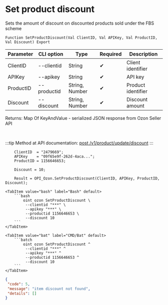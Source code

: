 ﻿---
sidebar_position: 6
description: Set product discount and other functions to work with Ozon in the Open Integration Package, a free open-source integration library for 1C:Enterprise 8, OneScript and CLI
keywords: [1C, 1С, 1С:Enterprise, 1С:Enterprise 8.3, API, Integration, Services, Exchange, OneScript, CLI, Ozon]
---


# Set product discount
 Sets the amount of discount on discounted products sold under the FBS scheme



`Function SetProductDiscount(Val ClientID, Val APIKey, Val ProductID, Val Discount) Export`

  | Parameter | CLI option | Type | Required | Description |
  |-|-|-|-|-|
  | ClientID | --clientid | String | &#x2714; | Client identifier |
  | APIKey | --apikey | String | &#x2714; | API key |
  | ProductID | --productid | String, Number | &#x2714; | Product identifier |
  | Discount | --discount | String, Number | &#x2714; | Discount amount |

  
  Returns:  Map Of KeyAndValue - serialized JSON response from Ozon Seller API

<br/>

:::tip
Method at API documentation: [post /v1/product/update/discount](https://docs.ozon.ru/api/seller/#operation/ProductAPI_ProductUpdateDiscount)
:::
<br/>



```bsl title="1C:Enterprise/OneScript code example"
    ClientID  = "2479669";
    APIKey    = "09f65e9f-262d-4aca...";
    ProductID = 1156646653;

    Discount = 10;

    Result = OPI_Ozon.SetProductDiscount(ClientID, APIKey, ProductID, Discount);
```
 

 <Tabs>
  
    <TabItem value="bash" label="Bash" default>
        ```bash
            oint ozon SetProductDiscount \
             --clientid "***" \
             --apikey "***" \
             --productid 1156646653 \
             --discount 10
        ```
    </TabItem>
  
    <TabItem value="bat" label="CMD/Bat" default>
        ```batch
            oint ozon SetProductDiscount ^
             --clientid "***" ^
             --apikey "***" ^
             --productid 1156646653 ^
             --discount 10
        ```
    </TabItem>
</Tabs>


```json title="Result"
{
 "code": 5,
 "message": "item discount not found",
 "details": []
}
```
